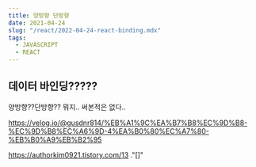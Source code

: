 ```yaml
---
title: 양방향 단방향
date: 2021-04-24
slug: "/react/2022-04-24-react-binding.mdx"
tags:
  - JAVASCRIPT
  - REACT
---
```


## 데이터 바인딩?????

양방향??단방향??
뭐지..
써본적은 없다..

https://velog.io/@gusdnr814/%EB%A1%9C%EA%B7%B8%EC%9D%B8-%EC%9D%B8%EC%A6%9D-4%EA%B0%80%EC%A7%80-%EB%B0%A9%EB%B2%95

https://authorkim0921.tistory.com/13
."[]"